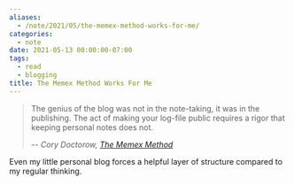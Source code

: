 ```yaml
---
aliases:
  - /note/2021/05/the-memex-method-works-for-me/
categories:
  - note
date: 2021-05-13 00:00:00-07:00
tags:
  - read
  - blogging
title: The Memex Method Works For Me
---
```


[The Memex Method]: https://doctorow.medium.com/the-memex-method-238c71f2fb46"

> The genius of the blog was not in the note-taking, it was in the publishing.
> The act of making your log-file public requires a rigor that keeping personal
> notes does not.
>
> -- <cite>Cory Doctorow, [The Memex Method][]</cite>

Even my little personal blog forces a helpful layer of structure compared to my
regular thinking.
